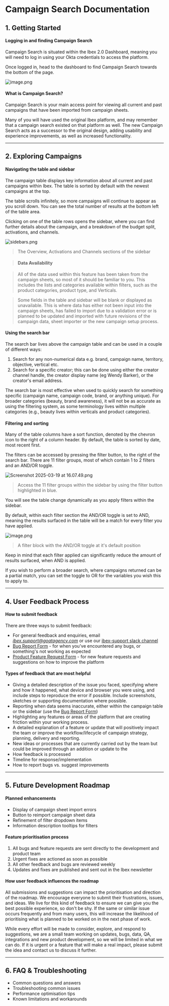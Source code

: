 # Campaign Search Documentation

## 1. Getting Started

#### Logging in and finding Campaign Search

Campaign Search is situated within the Ibex 2.0 Dashboard, meaning you will need to log in using your Okta credentials to access the platform.

Once logged in, head to the dashboard to find Campaign Search towards the bottom of the page.

![image.png](https://res.craft.do/user/full/22ebec73-59be-d62c-965d-05b99b6f49f9/doc/ff9a6ac1-3c56-4678-97a3-d3058b122d9b/75ca5938-947a-405e-9e18-2e766f2eaf8b)

#### What is Campaign Search?

Campaign Search is your main access point for viewing all current and past campaigns that have been imported from campaign sheets.

Many of you will have used the original Ibex platform, and may remember that a campaign search existed on that platform as well. The new Campaign Search acts as a successor to the original design, adding usability and experience improvements, as well as increased functionality.

---


## 2. Exploring Campaigns

#### Navigating the table and sidebar

The campaign table displays key information about all current and past campaigns within Ibex. The table is sorted by default with the newest campaigns at the top.

The table scrolls infinitely, so more campaigns will continue to appear as you scroll down. You can see the total number of results at the bottom left of the table area.

Clicking on one of the table rows opens the sidebar, where you can find further details about the campaign, and a breakdown of the budget split, activations, and channels.

![sidebars.png](https://res.craft.do/user/full/22ebec73-59be-d62c-965d-05b99b6f49f9/doc/ff9a6ac1-3c56-4678-97a3-d3058b122d9b/97aaf6eb-bb84-40be-88be-033fbc0f6f08)

> The Overview, Activations and Channels sections of the sidebar

> #### Data Availability

> All of the data used within this feature has been taken from the campaign sheets, so most of it should be familiar to you. This includes the lists and categories available within filters, such as the product categories, product type, and Verticals.

> Some fields in the table and sidebar will be blank or displayed as unavailable. This is where data has either not been input into the campaign sheets, has failed to import due to a validation error or is planned to be updated and imported with future revisions of the campaign data, sheet importer or the new campaign setup process.

#### Using the search bar

The search bar lives above the campaign table and can be used in a couple of different ways:

   1. Search for any non-numerical data e.g. brand, campaign name, territory, objective, vertical etc.
   2. Search for a specific creator; this can be done using either the creator channel handle, the creator display name (eg Wendy Barker), or the creator's email address.

The search bar is most effective when used to quickly search for something specific (campaign name, campaign code, brand, or anything unique). For broader categories (beauty, brand awareness), it will not be as accurate as using the filtering system, as some terminology lives within multiple categories (e.g., beauty lives within verticals and product categories).

#### Filtering and sorting

Many of the table columns have a sort function, denoted by the chevron icon to the right of a column header. By default, the table is sorted by date, most recent first.

The filters can be accessed by pressing the filter button, to the right of the search bar. There are 11 filter groups, most of which contain 1 to 2 filters and an AND/OR toggle.

![Screenshot 2025-03-19 at 16.07.49.png](https://res.craft.do/user/full/22ebec73-59be-d62c-965d-05b99b6f49f9/doc/ff9a6ac1-3c56-4678-97a3-d3058b122d9b/2beb42a3-827e-4e1f-847e-114762565ebb)

   > Access the 11 filter groups within the sidebar by using the filter button highlighted in blue.

You will see the table change dynamically as you apply filters within the sidebar.

By default, within each filter section the AND/OR toggle is set to AND, meaning the results surfaced in the table will be a match for every filter you have applied.

![image.png](https://res.craft.do/user/full/22ebec73-59be-d62c-965d-05b99b6f49f9/doc/ff9a6ac1-3c56-4678-97a3-d3058b122d9b/a631260b-0e56-42b7-b93e-5ee17b49be3c)

   > A filter block with the AND/OR toggle at it's default position

Keep in mind that each filter applied can significantly reduce the amount of results surfaced, when AND is applied.

If you wish to perform a broader search, where campaigns returned can be a partial match, you can set the toggle to OR for the variables you wish this to apply to.

---

## 4. User Feedback Process

#### How to submit feedback

There are three ways to submit feedback:

   - For general feedback and enquiries, email *ibex.support@goatagency.com* or use our [ibex-support slack channel](https://thegoatagency.slack.com/archives/C089WQJ69LM)
   - [Bug Report Form](https://forms.clickup.com/2641216/f/2gka0-48912/POFFP0OUCEF62VAPII) - for when you've encountered any bugs, or something's not working as expected
   - [Product Feature Request Form](https://forms.clickup.com/2641216/f/2gka0-48232/C3VGG0FH9I7IBUK4W6) - for new feature requests and suggestions on how to improve the platform

#### Types of feedback that are most helpful

- Giving a detailed description of the issue you faced, specifying where and how it happened, what device and browser you were using, and include steps to reproduce the error if possible. Include screenshots, sketches or supporting documentation where possible.
- Reporting when data seems inaccurate, either within the campaign table or the sidebar (use the [Bug Report Form](https://forms.clickup.com/2641216/f/2gka0-48912/POFFP0OUCEF62VAPII))
- Highlighting any features or areas of the platform that are creating friction within your working process.
- A detailed explanation of a feature or update that will positively impact the team or improve the workflow/lifecycle of campaign strategy, planning, delivery and reporting.
- New ideas or processes that are currently carried out by the team but could be improved through an addition or update to the
- How feedback is processed
- Timeline for response/implementation
- How to report bugs vs. suggest improvements

---

## 5. Future Development Roadmap

#### Planned enhancements

- Display of campaign sheet import errors
- Button to reimport campaign sheet data
- Refinement of filter dropdown items
- Information description tooltips for filters

#### Feature prioritisation process

1. All bugs and feature requests are sent directly to the development and product team
2. Urgent fixes are actioned as soon as possible
3. All other feedback and bugs are reviewed weekly
4. Updates and fixes are published and sent out in the Ibex newsletter

#### How user feedback influences the roadmap

All submissions and suggestions can impact the prioritisation and direction of the roadmap. We encourage everyone to submit their frustrations, issues, and ideas. We live for this kind of feedback to ensure we can give you the best possible experience, so don't be shy. If the same or similar issue occurs frequently and from many users, this will increase the likelihood of prioritising what is planned to be worked on in the next phase of work.

While every effort will be made to consider, explore, and respond to suggestions, we are a small team working on updates, bugs, data, QA, integrations and new product development, so we will be limited in what we can do. If it is urgent or a feature that will make a real impact, please submit the idea and contact us to discuss it further.

---

## 6. FAQ & Troubleshooting

- Common questions and answers
- Troubleshooting common issues
- Performance optimisation tips
- Known limitations and workarounds

